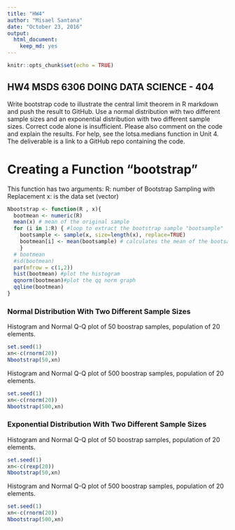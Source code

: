 ```yaml
---
title: "HW4"
author: "Misael Santana"
date: "October 23, 2016"
output: 
  html_document: 
    keep_md: yes
---
```


```r
knitr::opts_chunk$set(echo = TRUE)
```

## HW4  MSDS 6306 DOING DATA SCIENCE - 404
 

Write bootstrap code to illustrate the central limit theorem in R markdown and push the result to GitHub. Use a normal distribution with two different sample sizes and an exponential distribution with two different sample sizes. Correct code alone is insufficient. Please also comment on the code and explain the results. For help, see the lotsa.medians function in Unit 4. The deliverable is a link to a GitHub repo containing the code.

# Creating a Function "bootstrap"

This function has two arguments:
  R: number of Bootstrap Sampling with Replacement
  x: is the data set (vector)

```r
Nbootstrap <- function(R , x){
  bootmean <- numeric(R)
  mean(x) # mean of the original sample
  for (i in 1:R) { #loop to extract the bootstrap sample "bootsample" 
    bootsample <- sample(x, size=length(x), replace=TRUE)
    bootmean[i] <- mean(bootsample) # calculates the mean of the bootsample and save it in the vector bootmean
    }
  # bootmean
  #sd(bootmean)
  par(mfrow = c(1,2))
  hist(bootmean) #plot the histogram
  qqnorm(bootmean)#plot the qq norm graph
  qqline(bootmean)  
}


```

### Normal Distribution With Two Different Sample Sizes

Histogram and Normal Q-Q plot of 50 boostrap samples, population of 20 elements.
 
```r
set.seed(1)
xn<-c(rnorm(20))
Nbootstrap(50,xn)


```

Histogram and Normal Q-Q plot of 500 boostrap samples, population of 20 elements.
 
```r
set.seed(1)
xn<-c(rnorm(20))
Nbootstrap(500,xn)
```

### Exponential Distribution With Two Different Sample Sizes

Histogram and Normal Q-Q plot of 50 boostrap samples, population of 20 elements.
 
```r
set.seed(1)
xn<-c(rexp(20))
Nbootstrap(50,xn)

```


Histogram and Normal Q-Q plot of 500 boostrap samples, population of 20 elements.
 
```r
set.seed(1)
xn<-c(rnorm(20))
Nbootstrap(500,xn)


```



